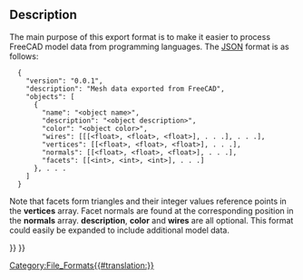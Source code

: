 <languages/>
<translate>

<!--T:5-->
{{Docnav
|[[Arch_OBJ|OBJ]]
|[[Arch_3DS|3DS]]
|[[BIM_Workbench|BIM]]
|IconL=
|IconR=
|IconC=Workbench_BIM.svg
}}

</translate>
{{TOCright}}
<translate>

== Description == <!--T:7-->

<!--T:1-->
The main purpose of this export format is to make it easier to process FreeCAD model data from programming languages.  The [https://json.org/ JSON] format is as follows:
</translate>
<pre>
  {
    "version": "0.0.1",
    "description": "Mesh data exported from FreeCAD",
    "objects": [
      {
        "name": "<object name>",
        "description": "<object description>",
        "color": "<object color>",
        "wires": [[[<float>, <float>, <float>], . . .], . . .],
        "vertices": [[<float>, <float>, <float>], . . .],
        "normals": [[<float>, <float>, <float>], . . .],
        "facets": [[<int>, <int>, <int>], . . .]
      }, . . .
    ]
  }
</pre>
<translate>

<!--T:2-->
Note that facets form triangles and their integer values reference points in the '''vertices''' array.  Facet normals are found at the corresponding position in the '''normals''' array.  '''description''', '''color''' and '''wires''' are all optional.  This format could easily be expanded to include additional model data.


<!--T:4-->
{{Docnav
|[[Arch_OBJ|OBJ]]
|[[Arch_3DS|3DS]]
|[[BIM_Workbench|BIM]]
|IconL=
|IconR=
|IconC=Workbench_BIM.svg
}}

</translate>
{{BIM_Tools_navi{{#translation:}}}}
{{Userdocnavi{{#translation:}}}}
[[Category:File_Formats{{#translation:}}]]